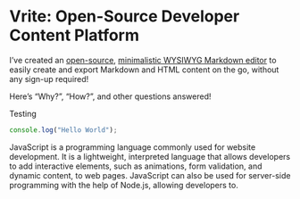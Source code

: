 # Vrite: Open-Source Developer Content Platform

I’ve created an [open-source](https://github.com/vriteio/vrite), [minimalistic WYSIWYG Markdown editor](https://editor.vrite.io/) to easily create and export Markdown and HTML content on the go, without any sign-up required!

Here’s “Why?”, “How?”, and other questions answered!

Testing

```javascript
console.log("Hello World");
```

JavaScript is a programming language commonly used for website development. It is a lightweight, interpreted language that allows developers to add interactive elements, such as animations, form validation, and dynamic content, to web pages. JavaScript can also be used for server-side programming with the help of Node.js, allowing developers to.
